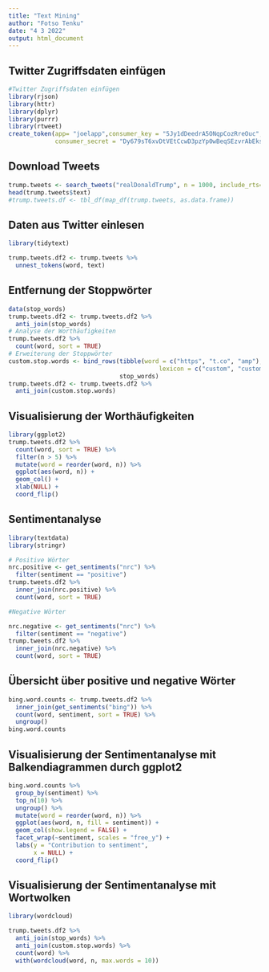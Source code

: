 ---
title: "Text Mining"
author: "Fotso Tenku"
date: "4 3 2022"
output: html_document
---

## Twitter Zugriffsdaten einfügen
```{r}
#Twitter Zugriffsdaten einfügen
library(rjson)
library(httr)
library(dplyr)
library(purrr)
library(rtweet)
create_token(app= "joelapp",consumer_key = "5Jy1dDeedrA5ONqpCozRreOuc",
             consumer_secret = "Dy679sT6xvDtVEtCcwD3pzYp0wBeqSEzvrAbEks7f8bm76TH14")
```

## Download Tweets

```{r}
trump.tweets <- search_tweets("realDonaldTrump", n = 1000, include_rts=FALSE)
head(trump.tweets$text)
#trump.tweets.df <- tbl_df(map_df(trump.tweets, as.data.frame))
```

## Daten aus Twitter einlesen

```{r}
library(tidytext)

trump.tweets.df2 <- trump.tweets %>%
  unnest_tokens(word, text)

```

## Entfernung der Stoppwörter

```{r}
data(stop_words)
trump.tweets.df2 <- trump.tweets.df2 %>%
  anti_join(stop_words)
# Analyse der Worthäufigkeiten
trump.tweets.df2 %>%
  count(word, sort = TRUE)
# Erweiterung der Stoppwörter
custom.stop.words <- bind_rows(tibble(word = c("https", "t.co", "amp"), 
                                          lexicon = c("custom", "custom", "custom")),
                               stop_words)
trump.tweets.df2 <- trump.tweets.df2 %>%
  anti_join(custom.stop.words)

```

##  Visualisierung der Worthäufigkeiten

```{r}
library(ggplot2)
trump.tweets.df2 %>%
  count(word, sort = TRUE) %>%
  filter(n > 5) %>%
  mutate(word = reorder(word, n)) %>%
  ggplot(aes(word, n)) +
  geom_col() +
  xlab(NULL) +
  coord_flip()
```

## Sentimentanalyse

```{r}
library(textdata)
library(stringr)

# Positive Wörter
nrc.positive <- get_sentiments("nrc") %>% 
  filter(sentiment == "positive")
trump.tweets.df2 %>%
  inner_join(nrc.positive) %>%
  count(word, sort = TRUE)
```

```{r}
#Negative Wörter

nrc.negative <- get_sentiments("nrc") %>% 
  filter(sentiment == "negative")
trump.tweets.df2 %>%
  inner_join(nrc.negative) %>%
  count(word, sort = TRUE)
```

## Übersicht über positive und negative Wörter

```{r}
bing.word.counts <- trump.tweets.df2 %>%
  inner_join(get_sentiments("bing")) %>%
  count(word, sentiment, sort = TRUE) %>%
  ungroup()
bing.word.counts
```

## Visualisierung der Sentimentanalyse mit Balkendiagrammen durch ggplot2

```{r}
bing.word.counts %>%
  group_by(sentiment) %>%
  top_n(10) %>%
  ungroup() %>%
  mutate(word = reorder(word, n)) %>%
  ggplot(aes(word, n, fill = sentiment)) +
  geom_col(show.legend = FALSE) +
  facet_wrap(~sentiment, scales = "free_y") +
  labs(y = "Contribution to sentiment",
       x = NULL) +
  coord_flip()
```

## Visualisierung der Sentimentanalyse mit Wortwolken

```{r}
library(wordcloud)

trump.tweets.df2 %>%
  anti_join(stop_words) %>%
  anti_join(custom.stop.words) %>% 
  count(word) %>%
  with(wordcloud(word, n, max.words = 10))
```